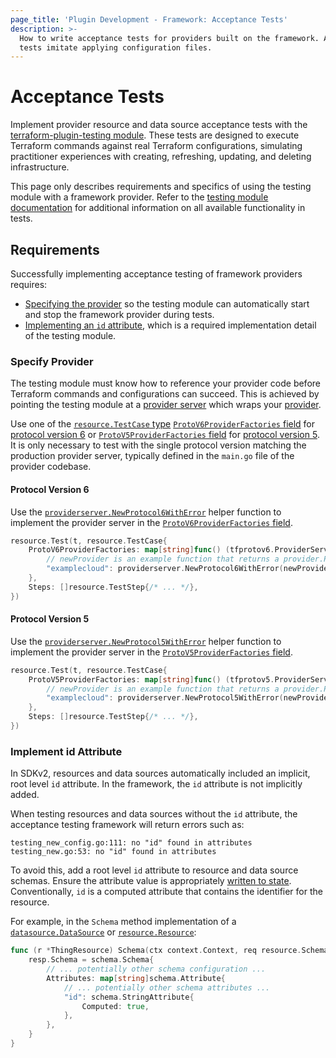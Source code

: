```yaml
---
page_title: 'Plugin Development - Framework: Acceptance Tests'
description: >-
  How to write acceptance tests for providers built on the framework. Acceptance
  tests imitate applying configuration files.
---
```


# Acceptance Tests

Implement provider resource and data source acceptance tests with the [terraform-plugin-testing module](/terraform/plugin/testing). These tests are designed to execute Terraform commands against real Terraform configurations, simulating practitioner experiences with creating, refreshing, updating, and deleting infrastructure.

This page only describes requirements and specifics of using the testing module with a framework provider. Refer to the [testing module documentation](/terraform/plugin/testing) for additional information on all available functionality in tests.

## Requirements

Successfully implementing acceptance testing of framework providers requires:

- [Specifying the provider](#specify-provider) so the testing module can automatically start and stop the framework provider during tests.
- [Implementing an `id` attribute](#implement-id-attribute), which is a required implementation detail of the testing module.

### Specify Provider

The testing module must know how to reference your provider code before Terraform commands and configurations can succeed. This is achieved by pointing the testing module at a [provider server](/terraform/plugin/framework/provider-servers) which wraps your [provider](/terraform/plugin/framework/providers).

Use one of the [`resource.TestCase` type](/terraform/plugin/testing/acceptance-tests/testcase) [`ProtoV6ProviderFactories` field](https://pkg.go.dev/github.com/hashicorp/terraform-plugin-testing/helper/resource#TestCase.ProtoV6ProviderFactories) for [protocol version 6](/terraform/plugin/terraform-plugin-protocol#protocol-version-6) or [`ProtoV5ProviderFactories` field](https://pkg.go.dev/github.com/hashicorp/terraform-plugin-testing/helper/resource#TestCase.ProtoV5ProviderFactories) for [protocol version 5](/terraform/plugin/terraform-plugin-protocol#protocol-version-5). It is only necessary to test with the single protocol version matching the production provider server, typically defined in the `main.go` file of the provider codebase.

#### Protocol Version 6

Use the [`providerserver.NewProtocol6WithError`](https://pkg.go.dev/github.com/hashicorp/terraform-plugin-framework/providerserver#NewProtocol6WithError) helper function to implement the provider server in the [`ProtoV6ProviderFactories` field](https://pkg.go.dev/github.com/hashicorp/terraform-plugin-testing/helper/resource#TestCase.ProtoV6ProviderFactories).

```go
resource.Test(t, resource.TestCase{
	ProtoV6ProviderFactories: map[string]func() (tfprotov6.ProviderServer, error) {
		// newProvider is an example function that returns a provider.Provider
		"examplecloud": providerserver.NewProtocol6WithError(newProvider()),
	},
	Steps: []resource.TestStep{/* ... */},
})
```

#### Protocol Version 5

Use the [`providerserver.NewProtocol5WithError`](https://pkg.go.dev/github.com/hashicorp/terraform-plugin-framework/providerserver#NewProtocol5WithError) helper function to implement the provider server in the [`ProtoV5ProviderFactories` field](https://pkg.go.dev/github.com/hashicorp/terraform-plugin-testing/helper/resource#TestCase.ProtoV5ProviderFactories).

```go
resource.Test(t, resource.TestCase{
	ProtoV5ProviderFactories: map[string]func() (tfprotov5.ProviderServer, error) {
		// newProvider is an example function that returns a provider.Provider
		"examplecloud": providerserver.NewProtocol5WithError(newProvider()),
	},
	Steps: []resource.TestStep{/* ... */},
})
```

### Implement id Attribute

In SDKv2, resources and data sources automatically included an implicit, root level `id` attribute. In the framework, the `id` attribute is not implicitly added.

When testing resources and data sources without the `id` attribute, the acceptance testing framework will return errors such as:

```text
testing_new_config.go:111: no "id" found in attributes
testing_new.go:53: no "id" found in attributes
```

To avoid this, add a root level `id` attribute to resource and data source schemas. Ensure the attribute value is appropriately [written to state](/plugin/framework/writing-state). Conventionally, `id` is a computed attribute that contains the identifier for the resource.

For example, in the `Schema` method implementation of a [`datasource.DataSource`](https://pkg.go.dev/github.com/hashicorp/terraform-plugin-framework/datasource#DataSource) or [`resource.Resource`](https://pkg.go.dev/github.com/hashicorp/terraform-plugin-framework/resource#Resource):

```go
func (r *ThingResource) Schema(ctx context.Context, req resource.SchemaRequest, resp *resource.SchemaResponse) {
	resp.Schema = schema.Schema{
		// ... potentially other schema configuration ...
		Attributes: map[string]schema.Attribute{
			// ... potentially other schema attributes ...
			"id": schema.StringAttribute{
				Computed: true,
			},
		},
	}
}
```
